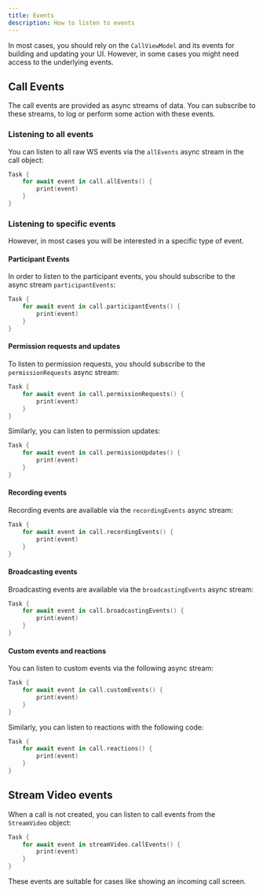 ```yaml
---
title: Events
description: How to listen to events
---
```


In most cases, you should rely on the `CallViewModel` and its events for building and updating your UI. However, in some cases you might need access to the underlying events.

## Call Events

The call events are provided as async streams of data. You can subscribe to these streams, to log or perform some action with these events.

### Listening to all events

You can listen to all raw WS events via the `allEvents` async stream in the call object:

```swift
Task {
    for await event in call.allEvents() {
        print(event)
    }
} 
```

### Listening to specific events

However, in most cases you will be interested in a specific type of event.

#### Participant Events

In order to listen to the participant events, you should subscribe to the async stream `participantEvents`:

```swift
Task {
    for await event in call.participantEvents() {
        print(event)
    }
}
```

#### Permission requests and updates

To listen to permission requests, you should subscribe to the `permissionRequests` async stream:

```swift
Task {
    for await event in call.permissionRequests() {
        print(event)
    }
}
``` 

Similarly, you can listen to permission updates:

```swift
Task {
    for await event in call.permissionUpdates() {
        print(event)
    }
}
```

#### Recording events

Recording events are available via the `recordingEvents` async stream:

```swift
Task {
    for await event in call.recordingEvents() {
        print(event)
    }
}
```

#### Broadcasting events

Broadcasting events are available via the `broadcastingEvents` async stream:

```swift
Task {
    for await event in call.broadcastingEvents() {
        print(event)
    }
}
```

#### Custom events and reactions

You can listen to custom events via the following async stream:

```swift
Task {
    for await event in call.customEvents() {
        print(event)
    }
}
```

Similarly, you can listen to reactions with the following code:

```swift
Task {
    for await event in call.reactions() {
        print(event)
    }
}
```

## Stream Video events

When a call is not created, you can listen to call events from the `StreamVideo` object:

```swift
Task {
    for await event in streamVideo.callEvents() {
        print(event)
    }
}
```

These events are suitable for cases like showing an incoming call screen.